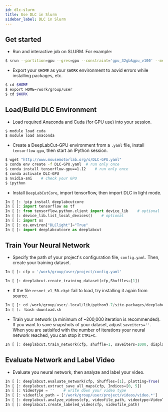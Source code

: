 ```yaml
---
id: dlc-slurm
title: Use DLC in Slurm
sidebar_label: DLC in Slurm
---
```


## Get started

- Run and interactive job on SLURM.  For example:

```bash
$ srun --partition=gpu --gres=gpu --constraint='gpu_32gb&gpu_v100' --mem=32gb --ntasks-per-node=21 --nodes=1 --time=8:00:00 --pty $SHELL
```

- Export your `$HOME` as your `$WORK` environment to aovid errors while installing packages, etc.

```bash
$ cd $HOME
$ export HOME=/work/group/user
$ cd $WORK
```

## Load/Build DLC Environment

- Load required Anaconda and Cuda (for GPU use) into your session.

```bash
$ module load cuda
$ module load anaconda
```

- Create a DeepLabCut-GPU environment from a `.yaml` file, install `tensorflow-gpu`, then start an IPython session.

```bash
$ wget "http://www.mousemotorlab.org/s/DLC-GPU.yaml"
$ conda env create -f DLC-GPU.yaml	# run only once
$ conda install tensorflow-gpu==1.12	# run only once
$ conda activate DLC-GPU
$ nvidia-smi	# check your GPU
$ ipython
```

- Install `DeepLabCutCore`, import tensorflow, then import DLC in light mode.

```python
In [ ]: !pip install deeplabcutcore
In [ ]: import tensorflow as tf
In [ ]: from tensorflow.python.client import device_lib    # optional
In [ ]: device_lib.list_local_devices()    # optional
In [ ]: import os
In [ ]: os.environ["DLClight"]="True"
In [ ]: import deeplabcutcore as deeplabcut
```

## Train Your Neural Network

- Specify the path of your project's configuration file, `config.yaml`.  Then, create your training dataset.

```python
In [ ]: cfp = '/work/group/user/project/config.yaml'

In [ ]: deeplabcut.create_training_dataset(cfp,Shuffles=[1])
```

- If the file `resnet_v1_50.ckpt` fail to load, try installing it again from source.

```python
In [ ]: cd /work/group/user/.local/lib/python3.7/site-packages/deeplabcut/pose_estimation_tensorflow/models/pretrained/
In [ ]: !bash download.sh
```

- Train your network (a minimum of ~200,000 iteration is recommended).  If you want to save snapshots of your dataset, adjust `saveiters=''`.  When you are satisifed with the number of iterations your neural network reached, you can stop it `CTRL+C`.

```python
In [ ]: deeplabcut.train_network(cfp, shuffle=1, saveiters=1000, displayiters=10, maxiters=200000)
```

## Evaluate Network and Label Video

- Evaluate you neural network, then analyze and label your video.

```python
In [ ]: deeplabcut.evaluate_network(cfp, Shuffles=[1], plotting=True)
In [ ]: deeplabcut.extract_save_all_maps(cfp, Indices=[0, 5])
In [ ]: VideoType = ''    # write down your video type
In [ ]: videofile_path = ['/work/group/user/project/videos/video.*']
In [ ]: deeplabcut.analyze_videos(cfp, videofile_path, videotype=VideoType, save_as_csv=True)
In [ ]: deeplabcut.create_labeled_video(cfp, videofile_path)
```
